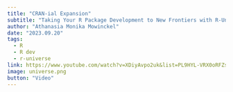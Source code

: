 ```yaml
---
title: "CRAN-ial Expansion"
subtitle: "Taking Your R Package Development to New Frontiers with R-Universe"
author: "Athanasia Monika Mowinckel"
date: "2023.09.20"
tags:
  - R
  - R dev
  - r-universe
link: https://www.youtube.com/watch?v=XDiyAvpo2uk&list=PL9HYL-VRX0oRFZslRGHwHuwea7SvAATHp&index=72
image: universe.png
button: "Video"
---
```

